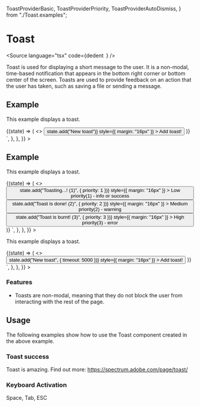   ToastProviderBasic,
  ToastProviderPriority,
  ToastProviderAutoDismiss,
} from "./Toast.examples";

<Meta title="Navigation/Toast" component={Toast} />

# Toast

<Source
  language="tsx"
  code={dedent`
  `}
/>

Toast is used for displaying a short message to the user. It is a non-modal, time-based notification that appears in the bottom right corner or bottom center of the screen. Toasts are used to provide feedback on an action that the user has taken, such as saving a file or sending a message.

## Example

This example displays a toast.

<Preview>
  <Story
    name="a) Toast Basic"
    args={{}}
    parameters={{
      docs: {
        source: {
          code: dedent`
    <ToastProvider>
      {(state) => (
        <>
          <Button
            onClick={() => state.add("New toast")}
            style={{ margin: "16px" }}
          >
            Add toast!
          </Button>
        </>
      )}
    </ToastProvider>`,
        },
      },
    }}
  >
    <ToastProviderBasic />
  </Story>
</Preview>

<Source language="tsx" id="data-tabs--a-basic-tabs" />

## Example

This example displays a toast.

<Preview>
  <Story
    name="b) Toast Priority"
    args={{}}
    parameters={{
      docs: {
        source: {
          code: dedent`
    <ToastProvider>
      {(state) => (
        <>
          <Button
            onClick={() => state.add("Toasting...! (1)", { priority: 1 })}
            style={{ margin: "16px" }}
          >
            Low priority(1) - info or success
          </Button>
          <Button
            onClick={() => state.add("Toast is done! (2)", { priority: 2 })}
            style={{ margin: "16px" }}
          >
            Medium priority(2) - warning
          </Button>
          <Button
            onClick={() => state.add("Toast is burnt! (3)", { priority: 3 })}
            style={{ margin: "16px" }}
          >
            High priority(3) - error
          </Button>
        </>
      )}
    </ToastProvider>`,
        },
      },
    }}
  >
    <ToastProviderPriority />
  </Story>
</Preview>

<Source language="tsx" id="data-tabs--a-basic-tabs" />

This example displays a toast.

<Preview>
  <Story
    name="c) Auto Dismiss"
    args={{}}
    parameters={{
      docs: {
        source: {
          code: dedent`
    <ToastProvider>
      {(state) => (
        <>
          <Button
            onClick={() => state.add("New toast", { timeout: 5000 })}
            style={{ margin: "16px" }}
          >
            Add toast!
          </Button>
        </>
      )}
    </ToastProvider>`,
        },
      },
    }}
  >
    <ToastProviderAutoDismiss />
  </Story>
</Preview>

<Source language="tsx" id="data-tabs--a-basic-tabs" />

### Features

- Toasts are non-modal, meaning that they do not block the user from interacting with the rest of the page.

## Usage

The following examples show how to use the Toast component created in the above example.

### Toast success

Toast is amazing. Find out more: https://spectrum.adobe.com/page/toast/

### Keyboard Activation

Space, Tab, ESC
